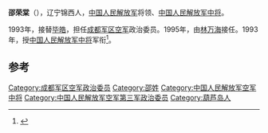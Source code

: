 '''邵荣棠'''（{{bd|1932年|||catIdx=}}），辽宁锦西人，[[中国人民解放军|中国人民解放军]]将领、[[中国人民解放军中将|中国人民解放军中将]]。

1993年，接替[[毕皓|毕皓]]，担任[[成都军区空军|成都军区空军]]政治委员。1995年，由[[林万海|林万海]]接任。1993年，授[[中国人民解放军中将|中国人民解放军中将]]军衔<ref>{{citenews|author=|title=中将王立忠、康富泉、邵荣棠等联合签名封|url=http://www.wjfno1.net/html/report/6555-1.htm|accessdate=2012-05-05|newspaper=美丽的神话|deadurl=yes|archiveurl=https://web.archive.org/web/20160304111948/http://www.wjfno1.net/html/report/6555-1.htm|archivedate=2016-03-04}}</ref>。

== 参考 ==
{{reflist}}
{{start box}}
{{s-mil}}
{{succession box|[[毕皓|毕皓]]|[[林万海|林万海]]|[[中国人民解放军|中国人民解放军]][[成都军区空军|成都军区空军]]政治委员|1993年1月-1995年12月}}
{{end box}}
{{中国军事人物小作品}}

[[Category:成都军区空军政治委员|Category:成都军区空军政治委员]]
[[Category:邵姓|Category:邵姓]]
[[Category:中国人民解放军空军中将|Category:中国人民解放军空军中将]]
[[Category:中国人民解放军空军第三军政治委员|Category:中国人民解放军空军第三军政治委员]]
[[Category:葫芦岛人|Category:葫芦岛人]]